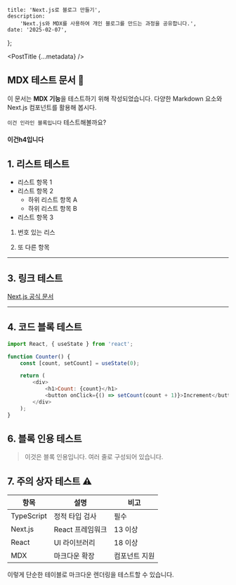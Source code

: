 	title: 'Next.js로 블로그 만들기',
	description:
		'Next.js와 MDX를 사용하여 개인 블로그를 만드는 과정을 공유합니다.',
	date: '2025-02-07',
};

<PostTitle {...metadata} />

## MDX 테스트 문서 🚀

이 문서는 **MDX 기능**을 테스트하기 위해 작성되었습니다. 다양한 Markdown 요소와 Next.js 컴포넌트를 활용해 봅시다.

`이건 인라인 블록입니다` 테스트해볼까요?

#### 이건h4입니다

## 1. 리스트 테스트

- 리스트 항목 1
- 리스트 항목 2
  - 하위 리스트 항목 A
  - 하위 리스트 항목 B
- 리스트 항목 3

1. 번호 있는 리스

2. 또 다른 항목

---

## 3. 링크 테스트

[Next.js 공식 문서](https://nextjs.org)

---

## 4. 코드 블록 테스트

```js
import React, { useState } from 'react';

function Counter() {
	const [count, setCount] = useState(0);

	return (
		<div>
			<h1>Count: {count}</h1>
			<button onClick={() => setCount(count + 1)}>Increment</button>
		</div>
	);
}
```

## 6. 블록 인용 테스트

> 이것은 블록 인용입니다.
> 여러 줄로 구성되어 있습니다.

## 7. 주의 상자 테스트 ⚠️

| 항목       | 설명             | 비고          |
| ---------- | ---------------- | ------------- |
| TypeScript | 정적 타입 검사   | 필수          |
| Next.js    | React 프레임워크 | 13 이상       |
| React      | UI 라이브러리    | 18 이상       |
| MDX        | 마크다운 확장    | 컴포넌트 지원 |

이렇게 단순한 테이블로 마크다운 렌더링을 테스트할 수 있습니다.
